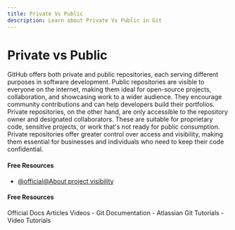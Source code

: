 ```yaml
---
title: Private Vs Public
description: Learn about Private Vs Public in Git
---
```


# Private vs Public

GitHub offers both private and public repositories, each serving different purposes in software development. Public repositories are visible to everyone on the internet, making them ideal for open-source projects, collaboration, and showcasing work to a wider audience. They encourage community contributions and can help developers build their portfolios. Private repositories, on the other hand, are only accessible to the repository owner and designated collaborators. These are suitable for proprietary code, sensitive projects, or work that's not ready for public consumption. Private repositories offer greater control over access and visibility, making them essential for businesses and individuals who need to keep their code confidential.

#### Free Resources

- [@official@About project visibility](https://docs.github.com/en/repositories/creating-and-managing-repositories/about-repositories#about-repository-visibility)

#### Free Resources

<Tabs defaultValue="official">
<TabsList>
<TabsTrigger value="official">Official Docs</TabsTrigger>
<TabsTrigger value="article">Articles</TabsTrigger>
<TabsTrigger value="video">Videos</TabsTrigger>
</TabsList>

<TabsContent value="official">
- <Link href="https://git-scm.com/docs">Git Documentation</Link>
</TabsContent>
<TabsContent value="article">
- <Link href="https://www.atlassian.com/git/tutorials">Atlassian Git Tutorials</Link>
</TabsContent>
<TabsContent value="video">
- <Link href="https://www.youtube.com/results?search_query=git+private-vs-public+tutorial">Video Tutorials</Link>
</TabsContent>
</Tabs>

<Outlet path="5-github/basics/private-vs-public" />
